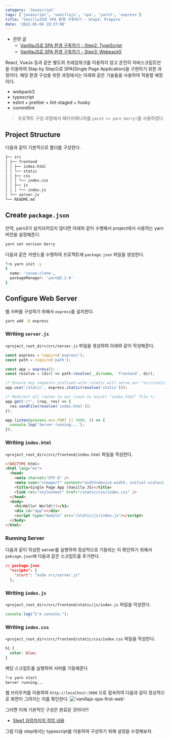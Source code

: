 ```yaml
---
category: 'Javascript'
tags: ['javascript', 'vanillajs', 'spa', 'yarn3', 'express']
title: 'VanillaJS로 SPA 환경 구축하기 - Step1: Prepare'
date: '2022-05-04 19:37:00'
---
```


- 관련 글
  - [VanillaJS로 SPA 환경 구축하기 - Step2: TypeScript](/devLogs/javascript/vanillajs/spa-webpack5/20220506-vanillajs-spa-typescript)
  - [VanillaJS로 SPA 환경 구축하기 - Step3: Webpack5](https://gtilog.netlify.app/devLogs/javascript/vanillajs/spa-webpack5/20220512-vanillajs-spa-webpack5)

React, VueJs 등과 같은 별도의 프레임워크를 이용하지 않고 온전히 자바스크립트만을 이용하여 Step by Step으로 SPA(Single Page Application)을 구현하기 위한 과정이다.
해당 환경 구성을 위한 과정에서는 아래와 같은 기술들을 사용하여 적용할 예정이다.

- webpack3
- typescript
- eslint + prettier + lint-staged + husky
- commitlint

> 프로젝트 구성 과정에서 패키지매니저를 `yarn3 (= yarn berry)`를 사용하였다.

## Project Structure

다음과 같이 기본적으로 폴더를 구성한다.

```bash
├── src
│ ├── frontend
│ │ ├── index.html
│ │ └── static
│ │ ├── css
│ │ │ └── index.css
│ │ ├── js
│ │ │ └── index.js
│ └── server.js
└── README.md
```

## Create `package.json`

만약, yarn3가 설치되어있지 않다면 아래와 같이 수행해서 project에서 사용하는 yarn 버전을 설정해준다.

```bash
yarn set version berry
```

다음과 같은 커맨드를 수행하여 프로젝트에 `package.json` 파일을 생성한다.

```bash
╰─❯ yarn init -y
{
  name: 'cocoa-clone',
  packageManager: 'yarn@3.2.0'
}
```

## Configure Web Server

웹 서버를 구성하기 위해서 `express`를 설치한다.

```bash
yarn add -D express
```

### Writing `server.js`

`<project_root_dir>/src/server.js` 파일을 생성하여 아래와 같이 작성해준다.

```javascript
const express = require('express');
const path = require('path');

const app = express();
const resolve = (dir) => path.resolve(__dirname, 'frontend', dir);

/* Ensure any requests prefixed with /static will serve our "src/static" directory */
app.use('/static', express.static(resolve('static')));

/* Redirect all routes to our (soon to exist) "index.html" file */
app.get('/*', (req, res) => {
  res.sendFile(resolve('index.html'));
});

app.listen(process.env.PORT || 3000, () => {
  console.log('Server running...');
});
```

### Writing `index.html`

`<project_root_dir>/src/frontend/index.html` 파일을 작성한다.

```html
<!DOCTYPE html>
<html lang="en">
  <head>
    <meta charset="UTF-8" />
    <meta name="viewport" content="width=device-width, initial-scale=1.0" />
    <title>Single Page App (Vanilla JS)</title>
    <link rel="stylesheet" href="/static/css/index.css" />
  </head>
  <body>
    <h1>Hello! World!!!</h1>
    <div id="app"></div>
    <script type="module" src="/static/js/index.js"></script>
  </body>
</html>
```

### Running Server

다음과 같이 작성한 server를 실행하여 정상적으로 기동되는 지 확인하기 위해서 `pakcage.json`에 다음과 같은 스크립트를 추가한다.

```json
// package.json
  "scripts": {
    "start": "node src/server.js"
  },
```

### Writing `index.js`

`<project_root_dir>/src/frontend/static/js/index.js` 파일을 작성한다.

```javascript
console.log("I'm console.");
```

### Writing `index.css`

`<project_root_dir>/src/frontend/static/css/index.css` 파일을 작성한다.

```css
h1 {
  color: blue;
}
```

해당 스크립트를 실행하여 서버를 기동해준다

```bash
╰─❯ yarn start
Server running...
```

웹 브라우저를 이용하여 `http://localhost:3000` 으로 접속하여 다음과 같이 정상적으로 화면이 그려지는 지를 확인한다.
!['vanillajs-spa-first-web'](./assets/vanillajs-spa-first-web.png)

그러면 이제 기본적인 구성은 완료된 것이다!!!

- [Step1 과정까지의 작업 내용](https://github.com/gloriaJun/vanilajs-spa-webpack-boilerplate/tree/3f33e9f98e4c6914fc8e6bd0439bef6cfac87ffe)

그럼 다음 step에서는 typescript를 이용하여 구성하기 위해 설정을 수정해보자.
